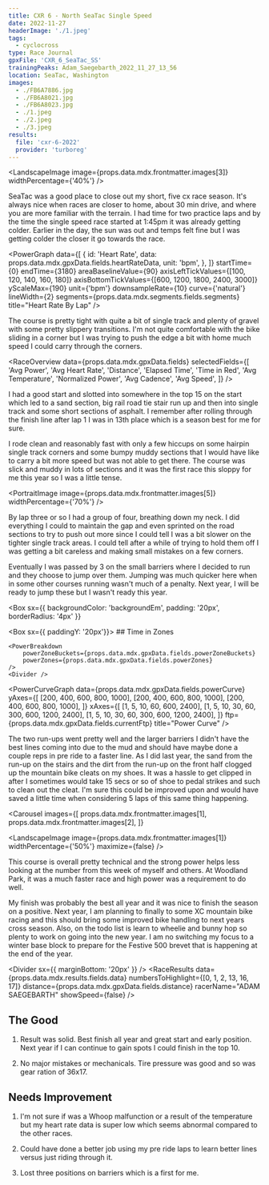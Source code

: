 ```yaml
---
title: CXR 6 - North SeaTac Single Speed
date: 2022-11-27
headerImage: './1.jpeg'
tags:
  - cyclocross
type: Race Journal
gpxFile: 'CXR_6_SeaTac_SS'
trainingPeaks: Adam_Saegebarth_2022_11_27_13_56
location: SeaTac, Washington
images:
  - ./FB6A7886.jpg
  - ./FB6A8021.jpg
  - ./FB6A8023.jpg
  - ./1.jpeg
  - ./2.jpeg
  - ./3.jpeg
results:
  file: 'cxr-6-2022'
  provider: 'turboreg'
---
```


<LandscapeImage
  image={props.data.mdx.frontmatter.images[3]}
  widthPercentage={'40%'}
/>

SeaTac was a good place to close out my short, five cx race season. It's always nice when races are closer to home, about 30 min drive, and where you are more familiar with the terrain. I had time for two practice laps and by the time the single speed race started at 1:45pm it was already getting colder. Earlier in the day, the sun was out and temps felt fine but I was getting colder the closer it go towards the race.

<PowerGraph
  data={[
    {
      id: 'Heart Rate',
      data: props.data.mdx.gpxData.fields.heartRateData,
      unit: 'bpm',
    },
  ]}
  startTime={0}
  endTime={3180}
  areaBaselineValue={90}
  axisLeftTickValues={[100, 120, 140, 160, 180]}
  axisBottomTickValues={[600, 1200, 1800, 2400, 3000]}
  yScaleMax={190}
  unit={'bpm'}
  downsampleRate={10}
  curve={'natural'}
  lineWidth={2}
  segments={props.data.mdx.segments.fields.segments}
  title="Heart Rate By Lap"
/>

The course is pretty tight with quite a bit of single track and plenty of gravel with some pretty slippery transitions. I'm not quite comfortable with the bike sliding in a corner but I was trying to push the edge a bit with home much speed I could carry through the corners.

<RaceOverview
  data={props.data.mdx.gpxData.fields}
  selectedFields={[
    'Avg Power',
    'Avg Heart Rate',
    'Distance',
    'Elapsed Time',
    'Time in Red',
    'Avg Temperature',
    'Normalized Power',
    'Avg Cadence',
    'Avg Speed',
  ]}
/>

I had a good start and slotted into somewhere in the top 15 on the start which led to a sand section, big rail road tie stair run up and then into single track and some short sections of asphalt. I remember after rolling through the finish line after lap 1 I was in 13th place which is a season best for me for sure.

<LandscapeImage
  image={props.data.mdx.frontmatter.images[4]}
  widthPercentage="50%"
/>

I rode clean and reasonably fast with only a few hiccups on some hairpin single track corners and some bumpy muddy sections that I would have like to carry a bit more speed but was not able to get there. The course was slick and muddy in lots of sections and it was the first race this sloppy for me this year so I was a little tense.

<PortraitImage
  image={props.data.mdx.frontmatter.images[5]}
  widthPercentage={'70%'}
/>

By lap three or so I had a group of four, breathing down my neck. I did everything I could to maintain the gap and even sprinted on the road sections to try to push out more since I could tell I was a bit slower on the tighter single track areas. I could tell after a while of trying to hold them off I was getting a bit careless and making small mistakes on a few corners.

<Map coordinates={props.data.mdx.gpxData.fields.coordinates} />

Eventually I was passed by 3 on the small barriers where I decided to run and they choose to jump over them. Jumping was much quicker here when in some other courses running wasn't much of a penalty. Next year, I will be ready to jump these but I wasn't ready this year.

<Box
  sx={{ backgroundColor: 'backgroundEm', padding: '20px', borderRadius: '4px' }}
>
  <MatchesBurned data={props.data.mdx.gpxData.fields.matchesBurned} />
</Box>

<Box sx={{ paddingY: '20px'}}>
	## Time in Zones

    <PowerBreakdown
    	powerZoneBuckets={props.data.mdx.gpxData.fields.powerZoneBuckets}
    	powerZones={props.data.mdx.gpxData.fields.powerZones}
    />
    <Divider />

</Box>

<PowerCurveGraph
  data={props.data.mdx.gpxData.fields.powerCurve}
  yAxes={[
    [200, 400, 600, 800, 1000],
    [200, 400, 600, 800, 1000],
    [200, 400, 600, 800, 1000],
  ]}
  xAxes={[
    [1, 5, 10, 60, 600, 2400],
    [1, 5, 10, 30, 60, 300, 600, 1200, 2400],
    [1, 5, 10, 30, 60, 300, 600, 1200, 2400],
  ]}
  ftp={props.data.mdx.gpxData.fields.currentFtp}
  title="Power Curve"
/>
<Divider />

The two run-ups went pretty well and the larger barriers I didn't have the best lines coming into due to the mud and should have maybe done a couple reps in pre ride to a faster line. As I did last year, the sand from the run-up on the stairs and the dirt from the run-up on the front half clogged up the mountain bike cleats on my shoes. It was a hassle to get clipped in after I sometimes would take 15 secs or so of shoe to pedal strikes and such to clean out the cleat. I'm sure this could be improved upon and would have saved a little time when considering 5 laps of this same thing happening.

<Carousel
  images={[
    props.data.mdx.frontmatter.images[1],
    props.data.mdx.frontmatter.images[2],
  ]}
>
  <LandscapeImage
    image={props.data.mdx.frontmatter.images[1]}
    widthPercentage={'50%'}
    maximize={false}
  />
  <LandscapeImage
    image={props.data.mdx.frontmatter.images[2]}
    maximize={false}
  />
</Carousel>
<Caption
  text={
    ' Spinning full gas on one of the long grass straights that leads to the big'
  }
></Caption>

This course is overall pretty technical and the strong power helps less looking at the number from this week of myself and others. At Woodland Park, it was a much faster race and high power was a requirement to do well.

My finish was probably the best all year and it was nice to finish the season on a positive. Next year, I am planning to finally to some XC mountain bike racing and this should bring some improved bike handling to next years cross season. Also, on the todo list is learn to wheelie and bunny hop so plenty to work on going into the new year. I am no switching my focus to a winter base block to prepare for the Festive 500 brevet that is happening at the end of the year.

<Divider sx={{ marginBottom: '20px' }} />
<RaceResults
  data={props.data.mdx.results.fields.data}
  numbersToHighlight={[0, 1, 2, 13, 16, 17]}
  distance={props.data.mdx.gpxData.fields.distance}
  racerName="ADAM SAEGEBARTH"
  showSpeed={false}
/>
<Divider />

## The Good

1. Result was solid. Best finish all year and great start and early position. Next year if I can continue to gain spots I could finish in the top 10.

2. No major mistakes or mechanicals. Tire pressure was good and so was gear ration of 36x17.

## Needs Improvement

1. I'm not sure if was a Whoop malfunction or a result of the temperature but my heart rate data is super low which seems abnormal compared to the other races.

2. Could have done a better job using my pre ride laps to learn better lines versus just riding through it.

3. Lost three positions on barriers which is a first for me.
